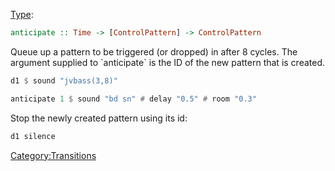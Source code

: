 [[Category:Transitions]]

[[Type signature|Type]]: <syntaxhighlight lang="haskell" inline>anticipate :: Time -> [ControlPattern] -> ControlPattern</syntaxhighlight>

Queue up a pattern to be triggered (or dropped) in after 8 cycles.  The argument supplied to `anticipate` is the ID of the new pattern that is created.

<syntaxhighlight lang="haskell" inline>
d1 $ sound "jvbass(3,8)"
</syntaxhighlight>

<syntaxhighlight lang="haskell" inline>
anticipate 1 $ sound "bd sn" # delay "0.5" # room "0.3"
</syntaxhighlight>

Stop the newly created pattern using its id:

<syntaxhighlight lang="haskell" inline>
d1 silence
</syntaxhighlight>